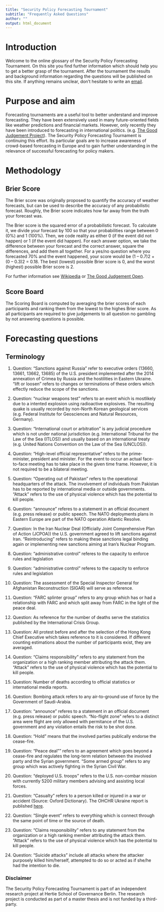 ```yaml
---
title: "Security Policy Forecasting Tournament"
subtitle: "Frequently Asked Questions"
author: ""
output: html_document
---
```


# Introduction

Welcome to the online glossary of the Security Policy Forecasting Tournament. On this site you find further information which should help you to get a better grasp of the tournament. After the tournament the results and background information regarding the questions will be published on this site. If anything remains unclear, don't hesitate to write an [email](a.sacharow@mpp.hertie-school.org).

# Purpose and aim
Forecasting tournaments are a useful tool to better understand and improve forecasting. They have been extensively used in many future-oriented fields like weather predictions and financial markets. However, only recently they have been introduced to forecasting in international politics. (e.g. [The Good Judgement Project](www.gjopen.com)). The Security Policy Forecasting Tournament is continuing this effort. Its particular goals are to increase awareness of crowd-based forecasting in Europe and to gain further understanding in the relevance of successful forecasting for policy makers. 

# Methodology

## Brier Score

The Brier score was originally proposed to quantify the accuracy of weather forecasts, but can be used to describe the accuracy of any probabilistic forecast. Roughly, the Brier score indicates how far away from the truth your forecast was.

The Brier score is the squared error of a probabilistic forecast. To calculate it, we divide your forecast by 100 so that your probabilities range between 0 (0%) and 1 (100%). Then, we code reality as either 0 (if the event did not happen) or 1 (if the event did happen). For each answer option, we take the difference between your forecast and the correct answer, square the differences, and add them all together. For a yes/no question where you forecasted 70% and the event happened, your score would be (1 – 0.7)2 + (0 – 0.3)2 = 0.18. The best (lowest) possible Brier score is 0, and the worst (highest) possible Brier score is 2.

For further information see [Wikipedia](https://en.wikipedia.org/wiki/Brier_score) or [The Good Judgement Open](https://www.gjopen.com/faq).

## Score Board

The Scoring Board is computed by averaging the brier scores of each participants and ranking them from the lowest to the highes Brier score. As all participants are required to give judgements to all question no gambling by not answering questions is possible.

# Forecasting questions

## Terminology

1. Question:
"Sanctions against Russia" refer to executive orders (13660, 13661, 13662, 13685) of the U.S. president implemented after the 2014 annexation of Crimea by Russia and the hostilities in Eastern Ukraine. "lift or loosen" refers to changes or terminations of these orders which effectly reduce the scope of the sanctions.

2. Question: 
"nuclear weapons test" refers to an event which is mostlikely due to a intented explosion using radioactive explosives.  The resulting quake is usually recorded by non-North Korean geological services (e.g. Federal Institute for Geosciences and Natural Resources, Germany).

3. Question:
"International court or arbitration" is any judicial procedure which is not under national jurisdiction (e.g. International Tribunal for the Law of the Sea (ITLOS)) and usually based on an international treaty (e.g. United Nations Convention on the Law of the Sea (UNCLOS)).

4. Question:
“High-level official representative” refers to the prime-minister, president and minister. For the event to occur an actual face-to-face meeting has to take place in the given time frame. However, it is not required to be a bilateral meeting.

5. Question:
“Operating out of Pakistan” refers to the operational headquarters of the attack. The involvement of individuals from Pakistan has to be reported by international media or outside governments. "Attack" refers to the use of physical violence which has the potential to kill people.

6. Question:
"announce" referes to a statement in an official document (e.g. press release) or public speech. The NATO deployments plans in Eastern Europe are part of the NATO operation Atlantic Resolve.

7. Question:
In the Iran Nuclear Deal (Officially Joint Comprehensive Plan of Action (JCPOA)) the U.S. government agreed to lift sanctions against Iran. “Reintroducing” refers to making these sanctions legal binding again or implementing new sanctions aiming at Iran's Nuclear Program.

8. Question:
"administrative control" referes to the capacity to enforce rules and legislation

9. Question:
"administrative control" referes to the capacity to enforce rules and legislation

10. Question:
The assessment of the Special Inspector General for Afghanistan Reconstruction (SIGAR) will serve as reference.

11. Question:
"FARC splinter group" refers to any group which has or had a relationship with FARC and which split away from FARC in the light of the peace deal.

12. Question:
As reference for the number of deaths serve the statistics published by the International Crisis Group.

13. Question:
All protest before and after the selection of the Hong Kong Chief Executive which takes reference to it is considered. If different counting estimations about the number of participants exist, they are averaged.

14. Question: 
"Claims responsibility" refers to any statement from the organization or a high ranking member attributing the attack them. "Attack" refers to the use of physical violence which has the potential to kill people.

15. Question:
Number of deaths according to official statistics or international media reports.

16. Question: 
Bombing attack refers to any air-to-ground use of force by the Government of Saudi-Arabia.

17. Question:
"announce" referes to a statement in an official document (e.g. press release) or public speech. "No-flight zone" refers to a distinct area were flight are only allowed with permitance of the U.S. government and any violation entails the risk to be shot done. 

18. Question: 
"Hold" means that the involved parties publically endorse the cease-fire.

19. Question: 
"Peace deal"" refers to an agreement which goes beyond a cease-fire and regulates the long-term relation between the involved party and the Syrian government. "Some armed group" refers to any group which was actively fighting in the Syrian Civil War.

20.  Question: 
"deployed U.S. troops" refers to the U.S. non-combar mission with currently 5200 military members advising and assisting local forces.

21. Question: "Casualty" refers to a person killed or injured in a war or accident (Source: Oxford Dictionary). The OHCHR Ukraine report is published [here](http://www.ohchr.org/EN/Countries/ENACARegion/Pages/UAReports.aspx).

22. Question: "Single event" refers to everything which is connect through the same point of time or the source of death. 

23. Question: "Claims responsibility" refers to any statement from the organization or a high ranking member attributing the attack them. "Attack" refers to the use of physical violence which has the potential to kill people.

24. Question: "Suicide attacks" include all attacks where the attacker purposely killed him/herself, attempted to do so or acted as if she/he had the intention to die.

### Disclaimer

The Security Policy Forecasting Tournament is part of an independent research project at Hertie School of Governance Berlin. The research project is conducted as part of a master thesis and is not funded by a third-party. 
